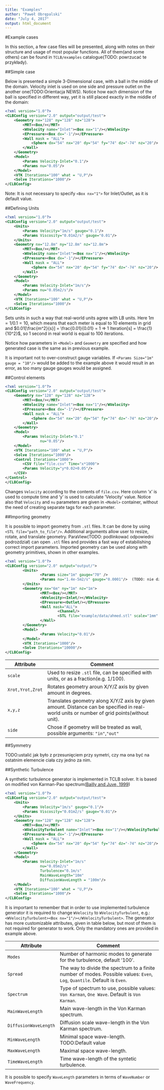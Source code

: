 ```yaml
---
title: "Examples"
author: "Paweł Obrępalski"
date: "July 4, 2017"
output: html_document
---
```

#Example cases

In this section, a few case files will be presented, along with notes on their structure and usage of most popular functions. All of them(and some others) can be found in `TCLB/examples` catalogue(TODO: powrzucać te przykłady).

##Simple case

Below is presented a simple 3-Dimensional case, with a ball in the middle of the domain. Velocity inlet is used on one side and pressure outlet on the another one(TODO:Orientacja NEWS). Notice how each dimension of the ball is specified in different way, yet it is still placed exactly in the middle of the domain:

```xml
<?xml version="1.0"?>
<CLBConfig version="2.0" output="output/test">
    <Geometry nx="128" ny="128" nz="128">
        <MRT><Box/></MRT>
        <WVelocity name="Inlet"><Box nx="1"/></WVelocity>
        <EPressure><Box dx="-1"/></EPressure>
        <Wall mask = "ALL">
            <Sphere dx="54" nx="20" dy="54" fy="74" dz="-74" nz="20"/>
        </Wall>
    </Geometry>
    <Model>
        <Params Velocity-Inlet="0.1"/>
        <Params nu="0.05"/>
    </Model>
    <VTK Iterations="100" what = "U,P"/>
    <Solve Iterations="1000"/>
</CLBConfig>
```
Note: It is not necessary to specify `<Box nx="1">` for Inlet/Outlet, as it is default value. 

##Defining Units

```xml
<?xml version="1.0"?>
<CLBConfig version="2.0" output="output/test">
    <Units>
        <Params Velocity="1m/s" gauge="0.1"/>
        <Params Viscosity="0.01m2/s" gauge="0.01"/>
    </Units>
    <Geometry nx="12.8m" ny="12.8m" nz="12.8m">
        <MRT><Box/></MRT>
        <WVelocity name="Inlet"><Box nx="1"/></WVelocity>
        <EPressure><Box dx="-1"/></EPressure>
        <Wall mask = "ALL">
            <Sphere dx="54" nx="20" dy="54" fy="74" dz="-74" nz="20"/>
        </Wall>
    </Geometry>
    <Model>
        <Params Velocity-Inlet="1m/s"/>
        <Params nu="0.05m2/s"/>
    </Model>
    <VTK Iterations="100" what = "U,P"/>
    <Solve Iterations="1000"/>
</CLBConfig>

```
Sets units in such a way that real-world units agree with LB units. Here $1m = 1/0.1=10$, which means that each meter is equal to 10 elements in grid and $0.01[\frac{m^2}{s}]  = \frac{0.01}{0.01} = 1 => 1 Iteration[s] = \frac{1}{10^2}$, so 1 second in real world is equal to 100 iterations. 

Notice how parameters in `<Model>` and `Geometry` are specified and how generated case is the same as in previous example.

It is important not to over-construct gauge variables. If `<Params Size="1m" gauge = "10"/>` would be added to the example above it would result in an error, as too many gauge gauges would be assigned.

##Control elements

```xml
<?xml version="1.0"?>
<CLBConfig version="2.0" output="output/test">
    <Geometry nx="128" ny="128" nz="128">
        <MRT><Box/></MRT>
        <WVelocity name="Inlet"><Box nx="1"/></WVelocity>
        <EPressure><Box dx="-1"/></EPressure>
        <Wall mask = "ALL">
            <Sphere dx="54" nx="20" dy="54" fy="74" dz="-74" nz="20"/>
        </Wall>
    </Geometry>
    <Model>
        <Params Velocity-Inlet="0.1"
                nu="0.05"/>
    </Model>
    <VTK Iterations="100" what = "U,P"/>
    <Solve Iterations="1000"/>
    <Control Iterations="1000">
        <CSV file="file.csv" Time="x*1000">
        <Params Velocity="y*0.02+0.05"/>
    </CSV>
</Control>
</CLBConfig>
```
Changes `Velocity` according to the contents of `file.csv`. Here column 'x' is used to compute time and 'y' is used to calculate 'Velocity' value. Notice also that `Velocity` and `nu` parameters are given in `<Model>` container, without the need of creating separate tags for each parameter.

##Importing geometry

It is possible to import geometry from `.stl` files. It can be done by using `<STL file="path_to_file"/>`. Additional arguments allow user to resize, rotate, and translate geometry. ParaView(TODO: podlinkować odpowiedni podrozdział) can open `.stl` files and provides a fast way of estabilishing correct import parameters. Imported geometry can be used along with geometry primitives, shown in other examples.

```xml
<?xml version="1.0"?>
<CLBConfig version="2.0" output="output/">
        <Units>
                <Params size="1m" gauge="70" />
                <Params nu="1.4e-5m2/s" gauge="0.0001"/>  (TODO: nie działa jak usunie wpisze się w jednym <Params/> - dlaczego?)
        </Units>
        <Geometry nx="6m" ny="1m" nz="1m">
                <MRT><Box/></MRT>
                <WVelocity><Inlet/></WVelocity>
                <EPressure><Outlet/></EPressure>
                <Wall mask="ALL">
                        <Channel/>
                        <STL file="example/data/ahmed.stl" scale="1mm" Xrot="-90d" x="70" y="5cm" z="0.5m" side = "out"/>
                </Wall>
        </Geometry>
        <Model>
                <Params Velocity="0.01"/>
        </Model>
        <VTK Iterations="1000"/>
        <Solve Iterations="10000"/>
</CLBConfig>
```
Attribute       | Comment
----------      | ---------------------------------------------------------------------------------------------------------------------------------------------------
`scale`         | Used to resize `.stl` file, can be specified with units, or as a fraction(e.g. 1/100).
`Xrot,Yrot,Zrot`| Rotates geometry aroun X/Y/Z axis by given amount in degrees.
`x,y,z`         | Translates geometry along X/Y/Z axis  by given amount.  Distance can be specified in real-world units or number of grid points(without unit).
`side`          | Chose if geometry will be treated as wall, possible arguments: `"in"`,`"out"` 


##Symmetry

TODO:ustalić jak było z przesunięciem przy symetri, czy ma ona być na ostatnim elemencie ciała czy jedno za nim. 

##Synthetic Turbulence

A synthetic turbulence generator is implemented in TCLB solver. It is based on modified von Karman-Pao spectrum([Bailly and Juve, 1999](https://arc.aiaa.org/doi/10.2514/6.1999-1872)) 
```xml
<?xml version="1.0"?>
<CLBConfig version="2.0" output="output/test">
    <Units>
        <Params Velocity="1m/s" gauge="0.1"/>
        <Params Viscosity="0.01m2/s" gauge="0.01"/>
    </Units>
    <Geometry nx="128" ny="128" nz="128">
        <MRT><Box/></MRT>
        <WVelocityTurbulent name="Inlet"><Box nx="1"/></WVelocityTurbulent>
        <EPressure><Box dx="-1"/></EPressure>
        <Wall mask = "ALL">
            <Sphere dx="54" nx="20" dy="54" fy="74" dz="-74" nz="20"/>
        </Wall>
    </Geometry>
    <Model>
        <Params Velocity-Inlet="1m/s"
                nu="0.05m2/s"
                Turbulence="0.1m/s"
                MainWaveLength="10m"
                DiffusionWaveLength = "100m"/>
    </Model>
    <VTK Iterations="100" what = "U,P"/>
    <Solve Iterations="1000"/>
</CLBConfig>
```
It is important to remember that in order to use implemented turbulence generator it is required to change `WVelocity` to `WVelocityTurbulent`, e.g.: `<WVelocityTurbulent><Box nx="1"/></WVelocityTurbulent>`. The generator has more customizable attributes, given in table below, but most of them is not required for generator to work. Only the mandatory ones are provided in example above.



 Attribute              | Comment 
 -------                | ----------------------------------------------------------- 
 `Modes`                | Number of harmonic modes to generate for the turbulence, default '100'.
 `Spread`               | The way to divide the spectrum to a finite number of modes. Possible values: `Even`, `Log`, `Quantile`. Default is `Even`.
 `Spectrum`             | Type of spectrum to use, possible values: `Von Karman`, `One Wave`. Default is `Von Karman`.
 `MainWaveLength`       | Main wave-length in the Von Karman spectrum.
 `DiffusionWaveLength`  | Diffusion scale wave-length in the Von Karman spectrum.
 `MinWaveLength`        | Minimal space wave-length. TODO:Default value
 `MaxWaveLength`        | Maximal space wave-length.
 `TimeWaveLength`       | Time wave-length of the syntetic turbulence.
 
 It is possible to specify `WaveLength` parameters in terms of `WaveNumber` or `WaveFrequency`. 

